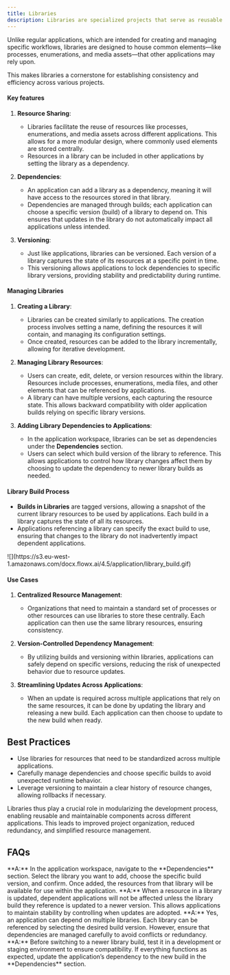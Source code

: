 ```yaml
---
title: Libraries
description: Libraries are specialized projects that serve as reusable containers for resources that can be shared across multiple applications. 
---
```


Unlike regular applications, which are intended for creating and managing specific workflows, libraries are designed to house common elements—like processes, enumerations, and media assets—that other applications may rely upon.

This makes libraries a cornerstone for establishing consistency and efficiency across various projects.

#### Key features

1. **Resource Sharing**:

   - Libraries facilitate the reuse of resources like processes, enumerations, and media assets across different applications. This allows for a more modular design, where commonly used elements are stored centrally.
   - Resources in a library can be included in other applications by setting the library as a dependency.

2. **Dependencies**:

   - An application can add a library as a dependency, meaning it will have access to the resources stored in that library.
   - Dependencies are managed through builds; each application can choose a specific version (build) of a library to depend on. This ensures that updates in the library do not automatically impact all applications unless intended.
   
3. **Versioning**:

   - Just like applications, libraries can be versioned. Each version of a library captures the state of its resources at a specific point in time.
   - This versioning allows applications to lock dependencies to specific library versions, providing stability and predictability during runtime.

#### Managing Libraries

1. **Creating a Library**:

   - Libraries can be created similarly to applications. The creation process involves setting a name, defining the resources it will contain, and managing its configuration settings.
   - Once created, resources can be added to the library incrementally, allowing for iterative development.

2. **Managing Library Resources**:

   - Users can create, edit, delete, or version resources within the library. Resources include processes, enumerations, media files, and other elements that can be referenced by applications.
   - A library can have multiple versions, each capturing the resource state. This allows backward compatibility with older application builds relying on specific library versions.

3. **Adding Library Dependencies to Applications**:

   - In the application workspace, libraries can be set as dependencies under the **Dependencies** section.
   - Users can select which build version of the library to reference. This allows applications to control how library changes affect them by choosing to update the dependency to newer library builds as needed.

#### Library Build Process

- **Builds in Libraries** are tagged versions, allowing a snapshot of the current library resources to be used by applications. Each build in a library captures the state of all its resources.
- Applications referencing a library can specify the exact build to use, ensuring that changes to the library do not inadvertently impact dependent applications.

<Frame>
![](https://s3.eu-west-1.amazonaws.com/docx.flowx.ai/4.5/application/library_build.gif)
</Frame>


#### Use Cases
1. **Centralized Resource Management**:
   - Organizations that need to maintain a standard set of processes or other resources can use libraries to store these centrally. Each application can then use the same library resources, ensuring consistency.

2. **Version-Controlled Dependency Management**:
   - By utilizing builds and versioning within libraries, applications can safely depend on specific versions, reducing the risk of unexpected behavior due to resource updates.

3. **Streamlining Updates Across Applications**:
   - When an update is required across multiple applications that rely on the same resources, it can be done by updating the library and releasing a new build. Each application can then choose to update to the new build when ready.

## Best Practices

- Use libraries for resources that need to be standardized across multiple applications.
- Carefully manage dependencies and choose specific builds to avoid unexpected runtime behavior.
- Leverage versioning to maintain a clear history of resource changes, allowing rollbacks if necessary.

Libraries thus play a crucial role in modularizing the development process, enabling reusable and maintainable components across different applications. This leads to improved project organization, reduced redundancy, and simplified resource management.

## FAQs

<AccordionGroup>
<Accordion title="How do I add a library as a dependency to an application?">
**A:** In the application workspace, navigate to the **Dependencies** section. Select the library you want to add, choose the specific build version, and confirm. Once added, the resources from that library will be available for use within the application.
</Accordion>

<Accordion title="What happens if a resource in a library is updated?">
**A:** When a resource in a library is updated, dependent applications will not be affected unless the library build they reference is updated to a newer version. This allows applications to maintain stability by controlling when updates are adopted.
</Accordion>

<Accordion title="Can I use multiple libraries as dependencies for a single application?">
**A:** Yes, an application can depend on multiple libraries. Each library can be referenced by selecting the desired build version. However, ensure that dependencies are managed carefully to avoid conflicts or redundancy.
</Accordion>

<Accordion title="What should I do if a newer library build is available?">
**A:** Before switching to a newer library build, test it in a development or staging environment to ensure compatibility. If everything functions as expected, update the application’s dependency to the new build in the **Dependencies** section.
</Accordion>

</AccordionGroup>